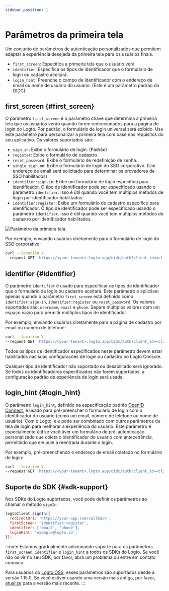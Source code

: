 ```yaml
---
sidebar_position: 1
---
```



# Parâmetros da primeira tela

Um conjunto de parâmetros de autenticação personalizados que permitem adaptar a experiência desejada da primeira tela para os usuários finais.

- `first_screen`: Especifica a primeira tela que o usuário verá.
- `identifier`: Especifica os tipos de identificador que o formulário de login ou cadastro aceitará.
- `login_hint`: Preenche o campo de identificador com o endereço de email ou nome de usuário do usuário. (Este é um parâmetro padrão do OIDC)

## first_screen \{#first_screen}

O parâmetro `first_screen` é o parâmetro chave que determina a primeira tela que os usuários verão quando forem redirecionados para a página de login do Logto. Por padrão, o formulário de login universal será exibido. Use este parâmetro para personalizar a primeira tela com base nos requisitos do seu aplicativo. Os valores suportados são:

- `sign_in`: Exibe o formulário de login. (Padrão)
- `register`: Exibe o formulário de cadastro.
- `reset_password`: Exibe o formulário de redefinição de senha.
- `single_sign_on`: Exibe o formulário de login do SSO corporativo. (Um endereço de email será solicitado para determinar os provedores de SSO habilitados)
- `identifier:sign-in`: Exibe um formulário de login específico para identificador. O tipo de identificador pode ser especificado usando o parâmetro `identifier`. Isso é útil quando você tem múltiplos métodos de login por identificador habilitados.
- `identifier:register`: Exibe um formulário de cadastro específico para identificador. O tipo de identificador pode ser especificado usando o parâmetro `identifier`. Isso é útil quando você tem múltiplos métodos de cadastro por identificador habilitados.

<img src={firstScreenParameterImage} alt="Parâmetro da primeira tela" />

Por exemplo, enviando usuários diretamente para o formulário de login do SSO corporativo:

```sh
curl --location \
--request GET 'https://<your-tenant>.logto.app/oidc/auth?client_id=<client_id>&...&first_screen=single_sign_on'
```

## identifier \{#identifier}

O parâmetro `identifier` é usado para especificar os tipos de identificador que o formulário de login ou cadastro aceitará. Este parâmetro é aplicável apenas quando o parâmetro `first_screen` está definido como `identifier:sign-in`, `identifier:register` ou `reset_password`. Os valores suportados são: `username`, `email` e `phone`. Separe múltiplos valores com um espaço vazio para permitir múltiplos tipos de identificador.

Por exemplo, enviando usuários diretamente para a página de cadastro por email ou número de telefone:

```sh
curl --location \
--request GET 'https://<your-tenant>.logto.app/oidc/auth?client_id=<client_id>&...&first_screen=identifier:register&identifier=email phone'
```

Todos os tipos de identificador especificados neste parâmetro devem estar habilitados nas suas configurações de login ou cadastro no Logto Console.

Qualquer tipo de identificador não suportado ou desabilitado será ignorado. Se todos os identificadores especificados não forem suportados, a configuração padrão de experiência de login será usada.

## login_hint \{#login_hint}

O parâmetro `login_hint`, definido na especificação padrão [OpenID Connect](https://openid.net/specs/openid-connect-core-1_0.html#AuthorizationEndpoint), é usado para pré-preencher o formulário de login com o identificador do usuário (como um email, número de telefone ou nome de usuário). Com o Logto, ele pode ser combinado com outros parâmetros de tela de login para melhorar a experiência do usuário. Este parâmetro é especialmente útil se você tiver um formulário de pré-autenticação personalizado que coleta o identificador do usuário com antecedência, permitindo que ele pule a reentrada durante o login.

Por exemplo, pré-preenchendo o endereço de email coletado no formulário de login:

```sh
curl --location \
--request GET 'https://<your-tenant>.logto.app/oidc/auth?client_id=<client_id>&...&first_screen=identifier:sign_in&identifier=email&login_hint=example@logto.io
```

## Suporte do SDK \{#sdk-support}

Nos SDKs do Logto suportados, você pode definir os parâmetros ao chamar o método `signIn`:

```javascript
logtoClient.signIn({
  redirectUri: 'https://your-app.com/callback',
  firstScreen: 'identifier:register',
  identifier: ['email', 'phone'],
  loginHint: 'example@logto.io',
});
```

:::note
Estamos gradualmente adicionando suporte para os parâmetros `first_screen`, `identifier` e `login_hint` a todos os SDKs do Logto. Se você não os vir no seu SDK, por favor, abra um problema ou entre em contato conosco.

Para usuários do [Logto OSS](/logto-oss), esses parâmetros são suportados desde a versão 1.15.0. Se você estiver usando uma versão mais antiga, por favor, [atualize](/logto-oss/upgrading-oss-version) para a versão mais recente.
:::
